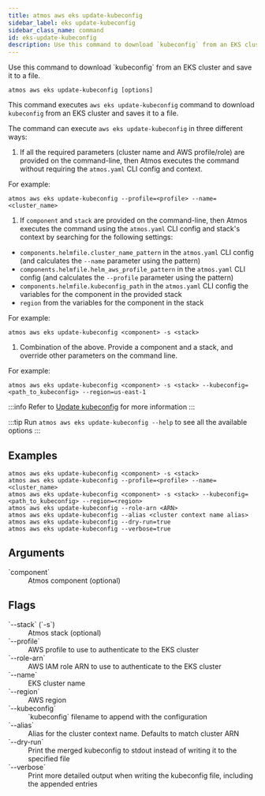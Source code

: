 ```yaml
---
title: atmos aws eks update-kubeconfig
sidebar_label: eks update-kubeconfig
sidebar_class_name: command
id: eks-update-kubeconfig
description: Use this command to download `kubeconfig` from an EKS cluster and saves it to a file.
---
```


<Intro>
Use this command to download `kubeconfig` from an EKS cluster and save it to a file.
</Intro>

<Screengrab title="atmos aws eks-update-kubeconfig --help" slug="atmos-aws-eks-update-kubeconfig--help" />

```shell
atmos aws eks update-kubeconfig [options]
```

This command executes `aws eks update-kubeconfig` command to download `kubeconfig` from an EKS cluster and saves it to a file.

The command can execute `aws eks update-kubeconfig` in three different ways:

1. If all the required parameters (cluster name and AWS profile/role) are provided on the command-line, then Atmos executes the command without
   requiring the `atmos.yaml` CLI config and context.

For example:

  ```shell
  atmos aws eks update-kubeconfig --profile=<profile> --name=<cluster_name>
  ```

1. If `component` and `stack` are provided on the command-line, then Atmos executes the command using the `atmos.yaml` CLI config and stack's context
   by searching for the following settings:

- `components.helmfile.cluster_name_pattern` in the `atmos.yaml` CLI config (and calculates the `--name` parameter using the pattern)
- `components.helmfile.helm_aws_profile_pattern` in the `atmos.yaml` CLI config (and calculates the `--profile` parameter using the pattern)
- `components.helmfile.kubeconfig_path` in the `atmos.yaml` CLI config the variables for the component in the provided stack
- `region` from the variables for the component in the stack

For example:

  ```shell
  atmos aws eks update-kubeconfig <component> -s <stack>
  ```

1. Combination of the above. Provide a component and a stack, and override other parameters on the command line.

For example:

  ```shell
  atmos aws eks update-kubeconfig <component> -s <stack> --kubeconfig=<path_to_kubeconfig> --region=us-east-1
  ```

:::info
Refer to [Update kubeconfig](https://docs.aws.amazon.com/cli/latest/reference/eks/update-kubeconfig.html) for more information
:::

:::tip
Run `atmos aws eks update-kubeconfig --help` to see all the available options
:::

## Examples

```shell
atmos aws eks update-kubeconfig <component> -s <stack>
atmos aws eks update-kubeconfig --profile=<profile> --name=<cluster_name>
atmos aws eks update-kubeconfig <component> -s <stack> --kubeconfig=<path_to_kubeconfig> --region=<region>
atmos aws eks update-kubeconfig --role-arn <ARN>
atmos aws eks update-kubeconfig --alias <cluster context name alias>
atmos aws eks update-kubeconfig --dry-run=true
atmos aws eks update-kubeconfig --verbose=true
```

## Arguments

<dl>
  <dt>`component`</dt>
  <dd>Atmos component (optional)</dd>
</dl>


## Flags

<dl>
  <dt>`--stack` (`-s`)</dt>
  <dd>Atmos stack (optional)</dd>

  <dt>`--profile`</dt>
  <dd>AWS profile to use to authenticate to the EKS cluster</dd>

  <dt>`--role-arn`</dt>
  <dd>AWS IAM role ARN to use to authenticate to the EKS cluster</dd>

  <dt>`--name`</dt>
  <dd>EKS cluster name</dd>

  <dt>`--region`</dt>
  <dd>AWS region</dd>

  <dt>`--kubeconfig`</dt>
  <dd>`kubeconfig` filename to append with the configuration</dd>

  <dt>`--alias`</dt>
  <dd>Alias for the cluster context name. Defaults to match cluster ARN</dd>

  <dt>`--dry-run`</dt>
  <dd>Print the merged kubeconfig to stdout instead of writing it to the specified file</dd>

  <dt>`--verbose`</dt>
  <dd>Print more detailed output when writing the kubeconfig file, including the appended entries</dd>
</dl>
